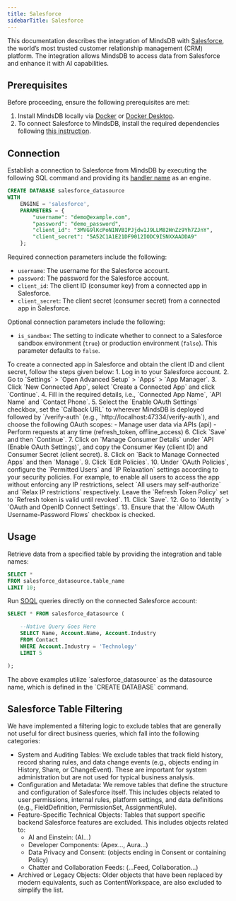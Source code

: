 ```yaml
---
title: Salesforce
sidebarTitle: Salesforce
---
```


This documentation describes the integration of MindsDB with [Salesforce](https://www.salesforce.com/), the world’s most trusted customer relationship management (CRM) platform.
The integration allows MindsDB to access data from Salesforce and enhance it with AI capabilities.

## Prerequisites

Before proceeding, ensure the following prerequisites are met:

1. Install MindsDB locally via [Docker](https://docs.mindsdb.com/setup/self-hosted/docker) or [Docker Desktop](https://docs.mindsdb.com/setup/self-hosted/docker-desktop).
2. To connect Salesforce to MindsDB, install the required dependencies following [this instruction](https://docs.mindsdb.com/setup/self-hosted/docker#install-dependencies).

## Connection

Establish a connection to Salesforce from MindsDB by executing the following SQL command and providing its [handler name](https://github.com/mindsdb/mindsdb/tree/main/mindsdb/integrations/handlers/salesforce_handler) as an engine.

```sql
CREATE DATABASE salesforce_datasource
WITH
    ENGINE = 'salesforce',
    PARAMETERS = {
        "username": "demo@example.com",
        "password": "demo_password",
        "client_id": "3MVG9lKcPoNINVBIPJjdw1J9LLM82HnZz9Yh7ZJnY",
        "client_secret": "5A52C1A1E21DF9012IODC9ISNXXAADDA9"
    };
```

Required connection parameters include the following:

* `username`: The username for the Salesforce account.
* `password`: The password for the Salesforce account.
* `client_id`: The client ID (consumer key) from a connected app in Salesforce.
* `client_secret`: The client secret (consumer secret) from a connected app in Salesforce.

Optional connection parameters include the following:

* `is_sandbox`: The setting to indicate whether to connect to a Salesforce sandbox environment (`true`) or production environment (`false`). This parameter defaults to `false`.

<Tip>
To create a connected app in Salesforce and obtain the client ID and client secret, follow the steps given below:
1. Log in to your Salesforce account.
2. Go to `Settings` > `Open Advanced Setup` > `Apps` > `App Manager`.
3. Click `New Connected App`, select `Create a Connected App` and click `Continue`.
4. Fill in the required details, i.e., `Connected App Name`, `API Name` and `Contact Phone`.
5. Select the `Enable OAuth Settings` checkbox, set the `Callback URL` to wherever MindsDB is deployed followed by `/verify-auth` (e.g., `http://localhost:47334/verify-auth`), and choose the following OAuth scopes:
 - Manage user data via APIs (api)
 - Perform requests at any time (refresh_token, offline_access)
6. Click `Save` and then `Continue`.
7. Click on `Manage Consumer Details` under `API (Enable OAuth Settings)`, and copy the Consumer Key (client ID) and Consumer Secret (client secret).
8. Click on `Back to Manage Connected Apps` and then `Manage`.
9. Click `Edit Policies`.
10. Under `OAuth Policies`, configure the `Permitted Users` and `IP Relaxation` settings according to your security policies. For example, to enable all users to access the app without enforcing any IP restrictions, select `All users may self-authorize` and `Relax IP restrictions` respectively. Leave the `Refresh Token Policy` set to `Refresh token is valid until revoked`.
11. Click `Save`.
12. Go to `Identity` > `OAuth and OpenID Connect Settings`.
13. Ensure that the `Allow OAuth Username-Password Flows` checkbox is checked.
</Tip>

## Usage

Retrieve data from a specified table by providing the integration and table names:

```sql
SELECT *
FROM salesforce_datasource.table_name
LIMIT 10;
```

Run [SOQL](https://developer.salesforce.com/docs/atlas.en-us.soql_sosl.meta/soql_sosl/sforce_api_calls_soql.htm) queries directly on the connected Salesforce account:

```sql
SELECT * FROM salesforce_datasource (

    --Native Query Goes Here
    SELECT Name, Account.Name, Account.Industry
    FROM Contact
    WHERE Account.Industry = 'Technology'
    LIMIT 5

);
```

<Note>
The above examples utilize `salesforce_datasource` as the datasource name, which is defined in the `CREATE DATABASE` command.
</Note>

## Salesforce Table Filtering

We have implemented a filtering logic to exclude tables that are generally not useful for direct business queries, which fall into the following categories:

* System and Auditing Tables: We exclude tables that track field history, record sharing rules, and data change events (e.g., objects ending in History, Share, or ChangeEvent). These are important for system administration but are not used for typical business analysis.
* Configuration and Metadata: We remove tables that define the structure and configuration of Salesforce itself. This includes objects related to user permissions, internal rules, platform settings, and data definitions (e.g., FieldDefinition, PermissionSet, AssignmentRule).
* Feature-Specific Technical Objects: Tables that support specific backend Salesforce features are excluded. This includes objects related to:
   * AI and Einstein: (AI...)
   * Developer Components: (Apex..., Aura...)
   * Data Privacy and Consent: (objects ending in Consent or containing Policy)
   * Chatter and Collaboration Feeds: (...Feed, Collaboration...)
* Archived or Legacy Objects: Older objects that have been replaced by modern equivalents, such as ContentWorkspace, are also excluded to simplify the list.